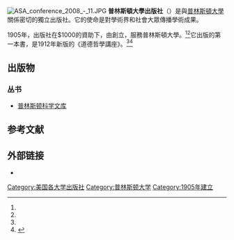 {{Infobox publisher
| image        = 
| parent       = 
| status       = 
| founded      = 1905
| founder      = {{link-en|惠特尼·達羅|Whitney Darrow}}
| successor    = 
| country      = [[美國|美國]]
| headquarters = [[新泽西州|新泽西州]][[普林斯顿_(新泽西州)|普林斯顿]]
| distribution = 
| keypeople    = 
| publications = [[書籍|書籍]]
| topics       = 
| genre        = 
| imprints     = 
| revenue      = 
| numemployees = 
| nasdaq       = 
| url          = {{URL|http://www.press.princeton.edu}}
}}
[[File:ASA_conference_2008_-_11.JPG|thumb]]
'''普林斯頓大學出版社'''（{{lang-en|Princeton University Press}}）是與[[普林斯頓大學|普林斯頓大學]]關係密切的獨立出版社。它的使命是對學術界和社會大眾傳播學術成果。

1905年，出版社在{{link-en|Charles Scribner II|Charles Scribner II}}$1000的資助下，由{{link-en|惠特尼·達羅|Whitney Darrow}}創立，服務普林斯頓大學。<ref name="ErectedNYT"/><ref name="pup"/>它出版的第一本書，是1912年新版{{link-en|John Witherspoon|John Witherspoon}}的《道德哲學講座》。<ref name="HistoryPUP"/><ref name="Witherspoon1822">{{cite book|author=John Witherspoon|title=Lectures on moral philosophy|url=http://books.google.com/books?id=V7fOeZGrRFsC|year=1822年|publisher=William W. Woodward|access-date=2014-03-31|archive-date=2014-07-04|archive-url=https://web.archive.org/web/20140704041816/http://books.google.com/books?id=V7fOeZGrRFsC|dead-url=no}}</ref>
== 出版物 ==
=== 丛书 ===
* [[普林斯顿科学文库|普林斯顿科学文库]]

== 参考文献==
{{Reflist
|refs=
<ref name="ErectedNYT">{{cite web |url= http://query.nytimes.com/mem/archive-free/pdf?res=9D02E7DB1E3CE633A2575AC1A9639C946396D6CF |title= Princeton University Press, Erected Through the Generosity of Charles Scribner, a New and Unique Adjunct to the University |format= PDF |newspaper = [[The_New_York_Times|The New York Times]] |date= May 19, 1912 |access-date= 2014-03-31 |archive-date= 2012-04-30 |archive-url= https://www.webcitation.org/67JqsfMVk?url=http://query.nytimes.com/mem/archive-free/pdf?res=9D02E7DB1E3CE633A2575AC1A9639C946396D6CF |dead-url= no }}</ref>
<ref name="pup">{{cite web | url=http://library.princeton.edu/libraries/firestone/rbsc/aids/scribner/ | title=Charles Scribner's Sons: An Illustrated Chronology | publisher=Dept. of Rare Books and Special Collections · Princeton University Library | access-date=2014-03-31 | archive-date=2021-03-22 | archive-url=https://web.archive.org/web/20210322184502/https://library.princeton.edu/libraries/firestone/rbsc/aids/scribner/ | dead-url=no }}</ref>
<ref name="HistoryPUP">{{cite web | url=http://press.princeton.edu/about_pup/puphist.html | title=A History of Princeton University Press | publisher=普林斯頓大學出版社 | year=2002 | access-date=2014-03-31 | archive-date=2011-05-23 | archive-url=https://web.archive.org/web/20110523203712/http://press.princeton.edu/about_pup/puphist.html | dead-url=no }}</ref>
}}

== 外部链接 ==
* {{Commons category-inline|Princeton_University_Press}}

{{Authority control}}

[[Category:美国各大学出版社|Category:美国各大学出版社]]
[[Category:普林斯顿大学|Category:普林斯顿大学]]
[[Category:1905年建立|Category:1905年建立]]
{{org-stub}}